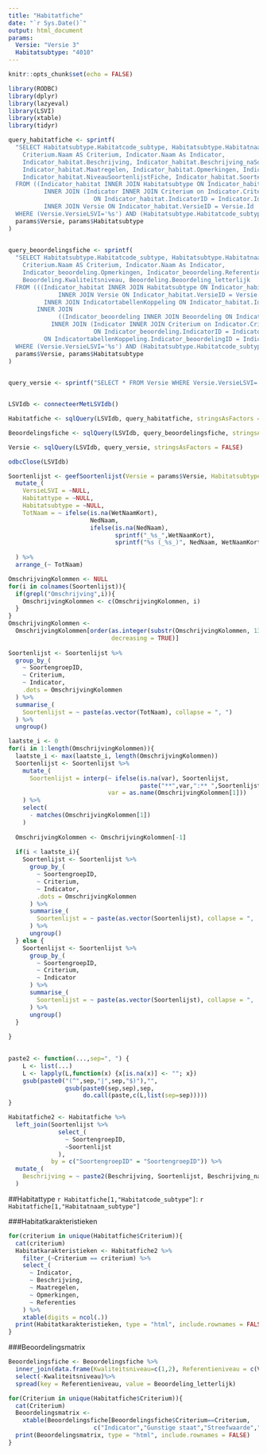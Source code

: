 ```yaml
---
title: "Habitatfiche"
date: "`r Sys.Date()`"
output: html_document
params: 
  Versie: "Versie 3"
  Habitatsubtype: "4010"
---
```


```r
knitr::opts_chunk$set(echo = FALSE)
```

```r
library(RODBC)
library(dplyr)
library(lazyeval)
library(LSVI)
library(xtable)
library(tidyr)

```



```r

query_habitatfiche <- sprintf(
  "SELECT Habitatsubtype.Habitatcode_subtype, Habitatsubtype.Habitatnaam_subtype,
    Criterium.Naam AS Criterium, Indicator.Naam As Indicator, 
    Indicator_habitat.Beschrijving, Indicator_habitat.Beschrijving_naSoorten, 
    Indicator_habitat.Maatregelen, Indicator_habitat.Opmerkingen, Indicator_habitat.Referenties,
    Indicator_habitat.NiveauSoortenlijstFiche, Indicator_habitat.SoortengroepID
  FROM ((Indicator_habitat INNER JOIN Habitatsubtype ON Indicator_habitat.HabitatsubtypeID = Habitatsubtype.Id)
          INNER JOIN (Indicator INNER JOIN Criterium on Indicator.CriteriumID = Criterium.Id)
                        ON Indicator_habitat.IndicatorID = Indicator.Id)
          INNER JOIN Versie ON Indicator_habitat.VersieID = Versie.Id
  WHERE (Versie.VersieLSVI='%s') AND (Habitatsubtype.Habitatcode_subtype='%s')",
  params$Versie, params$Habitatsubtype
)
  

query_beoordelingsfiche <- sprintf(
  "SELECT Habitatsubtype.Habitatcode_subtype, Habitatsubtype.Habitatnaam_subtype,
    Criterium.Naam AS Criterium, Indicator.Naam As Indicator, 
    Indicator_beoordeling.Opmerkingen, Indicator_beoordeling.Referenties,
    Beoordeling.Kwaliteitsniveau, Beoordeling.Beoordeling_letterlijk
  FROM (((Indicator_habitat INNER JOIN Habitatsubtype ON Indicator_habitat.HabitatsubtypeID = Habitatsubtype.Id)
              INNER JOIN Versie ON Indicator_habitat.VersieID = Versie.Id)
          INNER JOIN IndicatortabellenKoppeling ON Indicator_habitat.Id = IndicatortabellenKoppeling.Indicator_habitatID)
        INNER JOIN 
              ((Indicator_beoordeling INNER JOIN Beoordeling ON Indicator_beoordeling.Id = Beoordeling.Indicator_beoordelingID)
            INNER JOIN (Indicator INNER JOIN Criterium on Indicator.CriteriumID = Criterium.Id)
                        ON Indicator_beoordeling.IndicatorID = Indicator.Id)
          ON IndicatortabellenKoppeling.Indicator_beoordelingID = Indicator_beoordeling.Id
  WHERE (Versie.VersieLSVI='%s') AND (Habitatsubtype.Habitatcode_subtype='%s')",
  params$Versie, params$Habitatsubtype
)
  

query_versie <- sprintf("SELECT * FROM Versie WHERE Versie.VersieLSVI='%s'", params$Versie)


LSVIdb <- connecteerMetLSVIdb()

Habitatfiche <- sqlQuery(LSVIdb, query_habitatfiche, stringsAsFactors = FALSE)

Beoordelingsfiche <- sqlQuery(LSVIdb, query_beoordelingsfiche, stringsAsFactors = FALSE)

Versie <- sqlQuery(LSVIdb, query_versie, stringsAsFactors = FALSE)

odbcClose(LSVIdb)

Soortenlijst <- geefSoortenlijst(Versie = params$Versie, Habitatsubtype = params$Habitatsubtype) %>%
  mutate_(
    VersieLSVI = ~NULL,
    Habitattype = ~NULL,
    Habitatsubtype = ~NULL,
    TotNaam = ~ ifelse(is.na(WetNaamKort),
                       NedNaam,
                       ifelse(is.na(NedNaam),
                              sprintf("_%s_",WetNaamKort),
                              sprintf("%s (_%s_)", NedNaam, WetNaamKort)))
                       
  ) %>%
  arrange_(~ TotNaam)

OmschrijvingKolommen <- NULL
for(i in colnames(Soortenlijst)){
  if(grepl("Omschrijving",i)){
    OmschrijvingKolommen <- c(OmschrijvingKolommen, i)
  }
}
OmschrijvingKolommen <- 
  OmschrijvingKolommen[order(as.integer(substr(OmschrijvingKolommen, 13, nchar(OmschrijvingKolommen))), 
                             decreasing = TRUE)]
  
Soortenlijst <- Soortenlijst %>%
  group_by_(
    ~ SoortengroepID,
    ~ Criterium,
    ~ Indicator,
    .dots = OmschrijvingKolommen
  ) %>%
  summarise_(
    Soortenlijst = ~ paste(as.vector(TotNaam), collapse = ", ")
  ) %>%
  ungroup()

laatste_i <- 0
for(i in 1:length(OmschrijvingKolommen)){
  laatste_i <- max(laatste_i, length(OmschrijvingKolommen))
  Soortenlijst <- Soortenlijst %>%
    mutate_(
      Soortenlijst = interp(~ ifelse(is.na(var), Soortenlijst, 
                                     paste("**",var,":** ",Soortenlijst, sep="")), 
                            var = as.name(OmschrijvingKolommen[1]))
    ) %>%
    select(
      - matches(OmschrijvingKolommen[1])
    )
  
  OmschrijvingKolommen <- OmschrijvingKolommen[-1]
  
  if(i < laatste_i){
    Soortenlijst <- Soortenlijst %>%
      group_by_(
        ~ SoortengroepID,
        ~ Criterium,
        ~ Indicator,
        .dots = OmschrijvingKolommen
      ) %>%
      summarise_(
        Soortenlijst = ~ paste(as.vector(Soortenlijst), collapse = ",  ")
      ) %>%
      ungroup()
  } else {
    Soortenlijst <- Soortenlijst %>%
      group_by_(
        ~ SoortengroepID,
        ~ Criterium,
        ~ Indicator
      ) %>%
      summarise_(
        Soortenlijst = ~ paste(as.vector(Soortenlijst), collapse = ",  ")
      ) %>%
      ungroup()
  }
    
}
      

paste2 <- function(...,sep=", ") {
    L <- list(...)
    L <- lapply(L,function(x) {x[is.na(x)] <- ""; x})
    gsub(paste0("(^",sep,"|",sep,"$)"),"",
                gsub(paste0(sep,sep),sep,
                     do.call(paste,c(L,list(sep=sep)))))
}

Habitatfiche2 <- Habitatfiche %>%
  left_join(Soortenlijst %>% 
              select_(
                ~ SoortengroepID,
                ~Soortenlijst
              ), 
            by = c("SoortengroepID" = "SoortengroepID")) %>%
  mutate_(
    Beschrijving = ~ paste2(Beschrijving, Soortenlijst, Beschrijving_naSoorten, sep = " ")
  )

```


##Habitattype `r Habitatfiche[1,"Habitatcode_subtype"]`: `r Habitatfiche[1,"Habitatnaam_subtype"]`

###Habitatkarakteristieken

```r

for(criterium in unique(Habitatfiche$Criterium)){
  cat(criterium)
  Habitatkarakteristieken <- Habitatfiche2 %>%
    filter_(~Criterium == criterium) %>%
    select_(
      ~ Indicator, 
      ~ Beschrijving, 
      ~ Maatregelen, 
      ~ Opmerkingen, 
      ~ Referenties
    ) %>%
    xtable(digits = ncol(.))
  print(Habitatkarakteristieken, type = "html", include.rownames = FALSE)
}

```


###Beoordelingsmatrix

```r

Beoordelingsfiche <- Beoordelingsfiche %>%
  inner_join(data.frame(Kwaliteitsniveau=c(1,2), Referentieniveau = c(Versie$Kwaliteitsniveau1,Versie$Kwaliteitsniveau2), stringsAsFactors = FALSE)) %>%
  select(-Kwaliteitsniveau)%>%
  spread(key = Referentieniveau, value = Beoordeling_letterlijk)

for(Criterium in unique(Habitatfiche$Criterium)){
  cat(Criterium)
  Beoordelingsmatrix <- 
    xtable(Beoordelingsfiche[Beoordelingsfiche$Criterium==Criterium,
                        c("Indicator","Gunstige staat","Streefwaarde","Opmerkingen","Referenties")])
  print(Beoordelingsmatrix, type = "html", include.rownames = FALSE)
}

```

